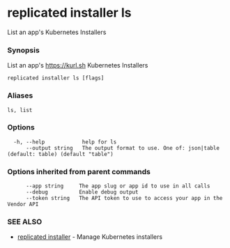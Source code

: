 # replicated installer ls

List an app's Kubernetes Installers

### Synopsis

List an app's https://kurl.sh Kubernetes Installers

```
replicated installer ls [flags]
```

### Aliases

```
ls, list
```

### Options

```
  -h, --help            help for ls
      --output string   The output format to use. One of: json|table (default: table) (default "table")
```

### Options inherited from parent commands

```
      --app string     The app slug or app id to use in all calls
      --debug          Enable debug output
      --token string   The API token to use to access your app in the Vendor API
```

### SEE ALSO

* [replicated installer](replicated-cli-installer)	 - Manage Kubernetes installers

